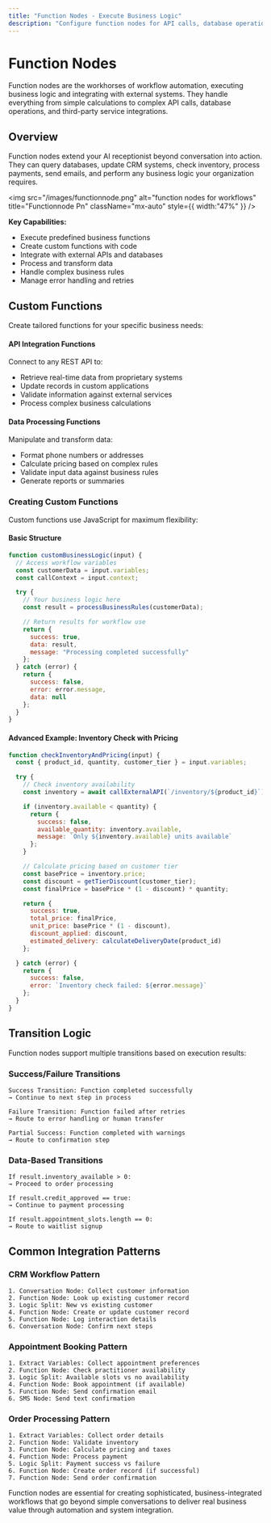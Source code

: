 ```yaml
---
title: "Function Nodes - Execute Business Logic"
description: "Configure function nodes for API calls, database operations, and business logic execution. CRM integration, payment processing, and custom workflows."
---
```


# Function Nodes

Function nodes are the workhorses of workflow automation, executing business logic and integrating with external systems. They handle everything from simple calculations to complex API calls, database operations, and third-party service integrations.

## Overview

Function nodes extend your AI receptionist beyond conversation into action. They can query databases, update CRM systems, check inventory, process payments, send emails, and perform any business logic your organization requires.

<img
  src="/images/functionnode.png"
  alt="function nodes for workflows"
  title="Functionnode Pn"
  className="mx-auto"
  style={{ width:"47%" }}
/>

**Key Capabilities:**

- Execute predefined business functions
- Create custom functions with code
- Integrate with external APIs and databases
- Process and transform data
- Handle complex business rules
- Manage error handling and retries

## Custom Functions

Create tailored functions for your specific business needs:

#### API Integration Functions

Connect to any REST API to:

- Retrieve real-time data from proprietary systems
- Update records in custom applications
- Validate information against external services
- Process complex business calculations

#### Data Processing Functions

Manipulate and transform data:

- Format phone numbers or addresses
- Calculate pricing based on complex rules
- Validate input data against business rules
- Generate reports or summaries

### Creating Custom Functions

Custom functions use JavaScript for maximum flexibility:

#### Basic Structure

```javascript
function customBusinessLogic(input) {
  // Access workflow variables
  const customerData = input.variables;
  const callContext = input.context;

  try {
    // Your business logic here
    const result = processBusinessRules(customerData);

    // Return results for workflow use
    return {
      success: true,
      data: result,
      message: "Processing completed successfully"
    };
  } catch (error) {
    return {
      success: false,
      error: error.message,
      data: null
    };
  }
}
```

#### Advanced Example: Inventory Check with Pricing

```javascript
function checkInventoryAndPricing(input) {
  const { product_id, quantity, customer_tier } = input.variables;

  try {
    // Check inventory availability
    const inventory = await callExternalAPI(`/inventory/${product_id}`);

    if (inventory.available < quantity) {
      return {
        success: false,
        available_quantity: inventory.available,
        message: `Only ${inventory.available} units available`
      };
    }

    // Calculate pricing based on customer tier
    const basePrice = inventory.price;
    const discount = getTierDiscount(customer_tier);
    const finalPrice = basePrice * (1 - discount) * quantity;

    return {
      success: true,
      total_price: finalPrice,
      unit_price: basePrice * (1 - discount),
      discount_applied: discount,
      estimated_delivery: calculateDeliveryDate(product_id)
    };

  } catch (error) {
    return {
      success: false,
      error: `Inventory check failed: ${error.message}`
    };
  }
}
```

## Transition Logic

Function nodes support multiple transitions based on execution results:

### Success/Failure Transitions

```
Success Transition: Function completed successfully
→ Continue to next step in process

Failure Transition: Function failed after retries
→ Route to error handling or human transfer

Partial Success: Function completed with warnings
→ Route to confirmation step
```

### Data-Based Transitions

```
If result.inventory_available > 0:
→ Proceed to order processing

If result.credit_approved == true:
→ Continue to payment processing

If result.appointment_slots.length == 0:
→ Route to waitlist signup
```

## Common Integration Patterns

### CRM Workflow Pattern

```
1. Conversation Node: Collect customer information
2. Function Node: Look up existing customer record
3. Logic Split: New vs existing customer
4. Function Node: Create or update customer record
5. Function Node: Log interaction details
6. Conversation Node: Confirm next steps
```

### Appointment Booking Pattern

```
1. Extract Variables: Collect appointment preferences
2. Function Node: Check practitioner availability
3. Logic Split: Available slots vs no availability
4. Function Node: Book appointment (if available)
5. Function Node: Send confirmation email
6. SMS Node: Send text confirmation
```

### Order Processing Pattern

```
1. Extract Variables: Collect order details
2. Function Node: Validate inventory
3. Function Node: Calculate pricing and taxes
4. Function Node: Process payment
5. Logic Split: Payment success vs failure
6. Function Node: Create order record (if successful)
7. Function Node: Send order confirmation
```

Function nodes are essential for creating sophisticated, business-integrated workflows that go beyond simple conversations to deliver real business value through automation and system integration.